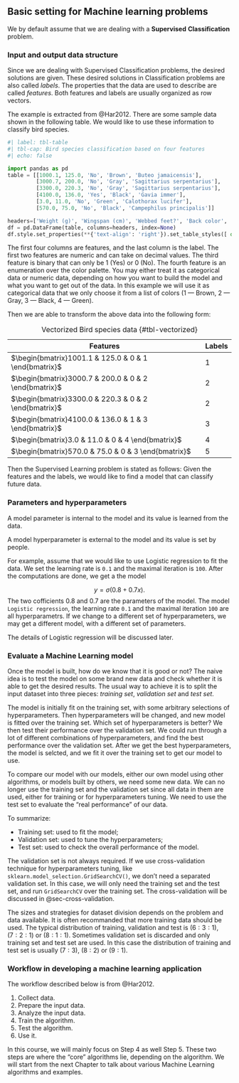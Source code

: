 ## Basic setting for Machine learning problems


::: {.callout-note}
We by default assume that we are dealing with a **Supervised** **Classification** problem.
:::


### Input and output data structure
Since we are dealing with Supervised Classification problems, the desired solutions are given. These desired solutions in Classification problems are also called *labels*. The properties that the data are used to describe are called *features*. Both features and labels are usually organized as row vectors. 


:::{#exm-} 
The example is extracted from @Har2012. There are some sample data shown in the following table. We would like to use these information to classify bird species.


```python
#| label: tbl-table
#| tbl-cap: Bird species classification based on four features
#| echo: false

import pandas as pd
table = [[1000.1, 125.0, 'No', 'Brown', 'Buteo jamaicensis'],
         [3000.7, 200.0, 'No', 'Gray', 'Sagittarius serpentarius'],
         [3300.0, 220.3, 'No', 'Gray', 'Sagittarius serpentarius'],
         [4100.0, 136.0, 'Yes', 'Black', 'Gavia immer'],
         [3.0, 11.0, 'No', 'Green', 'Calothorax lucifer'],
         [570.0, 75.0, 'No', 'Black', 'Campephilus principalis']]

headers=['Weight (g)', 'Wingspan (cm)', 'Webbed feet?', 'Back color', 'Species']
df = pd.DataFrame(table, columns=headers, index=None)
df.style.set_properties(**{'text-align': 'right'}).set_table_styles([ dict(selector='th', props=[('text-align', 'right')] ) ]).hide(axis="index")
```

The first four columns are features, and the last column is the label. The first two features are numeric and can take on decimal values. The third feature is binary that can only be $1$ (Yes) or $0$ (No). The fourth feature is an enumeration over the color palette. You may either treat it as categorical data or numeric data, depending on how you want to build the model and what you want to get out of the data. In this example we will use it as categorical data that we only choose it from a list of colors ($1$ --- Brown, $2$ --- Gray, $3$ --- Black, $4$ --- Green). 

Then we are able to transform the above data into the following form:

| Features | Labels | 
|-----|-----|
| $\begin{bmatrix}1001.1 & 125.0 & 0 & 1 \end{bmatrix}$   | $1$    |
| $\begin{bmatrix}3000.7 & 200.0 & 0 & 2 \end{bmatrix}$    | $2$    |
| $\begin{bmatrix}3300.0 & 220.3 & 0 & 2 \end{bmatrix}$    | $2$  |
| $\begin{bmatrix}4100.0 & 136.0 & 1 & 3 \end{bmatrix}$    | $3$    |
| $\begin{bmatrix}3.0 & 11.0 & 0 & 4 \end{bmatrix}$    | $4$    |
| $\begin{bmatrix}570.0 & 75.0 & 0 & 3 \end{bmatrix}$    | $5$    |

: Vectorized Bird species data {#tbl-vectorized}


Then the Supervised Learning problem is stated as follows: Given the features and the labels, we would like to find a model that can classify future data.

:::


### Parameters and hyperparameters
A model parameter is internal to the model and its value is learned from the data. 

A model hyperparameter is external to the model and its value is set by people.

For example, assume that we would like to use Logistic regression to fit the data. We set the learning rate is `0.1` and the maximal iteration is `100`. After the computations are done, we get a the model 

$$
y = \sigma(0.8+0.7x).
$$
The two cofficients $0.8$ and $0.7$ are the parameters of the model. The model `Logistic regression`, the learning rate `0.1` and the maximal iteration `100` are all hyperparametrs. If we change to a different set of hyperparameters, we may get a different model, with a different set of parameters.

The details of Logistic regression will be discussed later.

### Evaluate a Machine Learning model
Once the model is built, how do we know that it is good or not? The naive idea is to test the model on some brand new data and check whether it is able to get the desired results. The usual way to achieve it is to split the input dataset into three pieces: *training set*, *validation set* and *test set*.

The model is initially fit on the training set, with some arbitrary selections of hyperparameters. Then hyperparameters will be changed, and new model is fitted over the training set. Which set of hyperparameters is better? We then test their performance over the validation set. We could run through a lot of different combinations of hyperparameters, and find the best performance over the validation set. After we get the best hyperparameters, the model is selcted, and we fit it over the training set to get our model to use.

To compare our model with our models, either our own model using other algorithms, or models built by others, we need some new data. We can no longer use the training set and the validation set since all data in them are used, either for training or for hyperparameters tuning. We need to use the test set to evaluate the "real performance" of our data.

To summarize: 

- Training set: used to fit the model;
- Validation set: used to tune the hyperparameters;
- Test set: used to check the overall performance of the model.

The validation set is not always required. If we use cross-validation technique for hyperparameters tuning, like `sklearn.model_selection.GridSearchCV()`, we don't need a separated validation set. In this case, we will only need the training set and the test set, and run `GridSearchCV` over the training set. The cross-validation will be discussed in @sec-cross-validation. 

The sizes and strategies for dataset division depends on the problem and data available. It is often recommanded that more training data should be used. The typical distribution of training, validation and test is $(6:3:1)$, $(7:2:1)$ or $(8:1:1)$. Sometimes validation set is discarded and only training set and test set are used. In this case the distribution of training and test set is usually $(7:3)$, $(8:2)$ or $(9:1)$.


### Workflow in developing a machine learning application

The workflow described below is from @Har2012.

1. Collect data.
2. Prepare the input data.
3. Analyze the input data.
4. Train the algorithm.
5. Test the algorithm.
6. Use it.

In this course, we will mainly focus on Step 4 as well Step 5. These two steps are where the "core" algorithms lie, depending on the algorithm. We will start from the next Chapter to talk about various Machine Learning algorithms and examples.


<!-- 
## Output data structure

### Binary Classification Problem
When there are only one class, and all we care about is whether a data point belongs to this class or not, we call this type of problem **binary classification** problem. 

In this case, the desired output for each data point is either $1$ or $0$, where $1$ means "belonging to this class" and $0$ means "not belonging to this class".

If there are two classes, we can still use the idea of binary classification to study the problem. We choose one class as our focus. When the data point belongs to the other class, we can simply say it does belong to the class we choose.

### $0$ and $1$
In many cases the desired output is either $0$ or $1$, while the output of the model is a real number between $0$ and $1$. In this case, the output of the model is interpreted as the probability for the data to be in the specific class. When we use this model, we simply choose the class that has the highest probability and claim that the data is belonging to this class. 

In the binary case, the above method can be stated in another way. We choose a threshold, and treat those whose probability are above the threshold to be in the class, and others not. The default value for the threshold is $0.5$, and in this case the method is just a special case for the previous method. 

### One-hot coding -->
